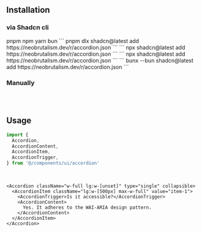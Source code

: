 ## Installation

### via Shadcn cli

<Tabs defaultValue="pnpm" className="w-full">
  <TabsList className="grid w-full grid-cols-4">
    <TabsTrigger value="pnpm">pnpm</TabsTrigger>
    <TabsTrigger value="npm">npm</TabsTrigger>
    <TabsTrigger value="yarn">yarn</TabsTrigger>
    <TabsTrigger value="bun">bun</TabsTrigger>
  </TabsList>
  <TabsContent value="pnpm">
  ```
  pnpm dlx shadcn@latest add https://neobrutalism.dev/r/accordion.json
  ```
  </TabsContent>
  <TabsContent value="npm">
  ```
  npx shadcn@latest add https://neobrutalism.dev/r/accordion.json
  ```
  </TabsContent>
  <TabsContent value="yarn">
  ```
  npx shadcn@latest add https://neobrutalism.dev/r/accordion.json
  ```
  </TabsContent>
  <TabsContent value="bun">
  ```
  bunx --bun shadcn@latest add https://neobrutalism.dev/r/accordion.json
  ```
  </TabsContent>
</Tabs>

<br />

### Manually

```tsx file=<rootDir>/src/components/ui/accordion.tsx title="components/ui/accordion.tsx"
```

<br />

## Usage

```ts
import {
  Accordion,
  AccordionContent,
  AccordionItem,
  AccordionTrigger,
} from '@/components/ui/accordion'
```

<br />

```tsx
<Accordion className="w-full lg:w-[unset]" type="single" collapsible>
  <AccordionItem className="lg:w-[500px] max-w-full" value="item-1">
    <AccordionTrigger>Is it accessible?</AccordionTrigger>
    <AccordionContent>
      Yes. It adheres to the WAI-ARIA design pattern.
    </AccordionContent>
  </AccordionItem>
</Accordion>
```